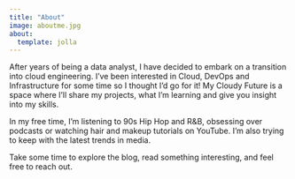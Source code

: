 ```yaml
---
title: "About"
image: aboutme.jpg
about:
  template: jolla
---
```


After years of being a data analyst, I have decided to embark on a transition into cloud engineering. I've been interested in Cloud, DevOps and Infrastructure for some time so I thought I'd go for it! My Cloudy Future is a space where I’ll share my projects, what I’m learning and give you insight into my skills.

In my free time, I’m listening to 90s Hip Hop and R&B, obsessing over podcasts or watching hair and makeup tutorials on YouTube. I’m also trying to keep with the latest trends in media.

Take some time to explore the blog, read something interesting, and feel free to reach out.
